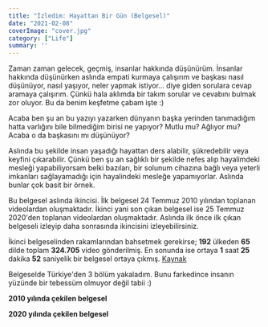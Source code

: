```yaml
---
title: "İzledim: Hayattan Bir Gün (Belgesel)"
date: "2021-02-08"
coverImage: "cover.jpg"
category: ["Life"]
summary: ''
---
```


Zaman zaman gelecek, geçmiş, insanlar hakkında düşünürüm. İnsanlar hakkında düşünürken aslında empati kurmaya çalışırım ve başkası nasıl düşünüyor, nasıl yaşıyor, neler yapmak istiyor... diye giden sorulara cevap aramaya çalışırım. Çünkü hala aklımda bir takım sorular ve cevabını bulmak zor oluyor. Bu da benim keşfetme çabam işte :)

Acaba ben şu an bu yazıyı yazarken dünyanın başka yerinden tanımadığım hatta varlığını bile bilmediğim birisi ne yapıyor? Mutlu mu? Ağlıyor mu? Acaba o da başkasını mı düşünüyor? 

Aslında bu şekilde insan yaşadığı hayattan ders alabilir, şükredebilir veya keyfini çıkarabilir. Çünkü ben şu an sağlıklı bir şekilde nefes alıp hayalimdeki mesleği yapabiliyorsam belki bazıları, bir solunum cihazına bağlı veya yeterli imkanları sağlayamadığı için hayalindeki mesleğe yapamıyorlar. Aslında bunlar çok basit bir örnek.

Bu belgesel aslında ikincisi. İlk belgesel 24 Temmuz 2010 yılından toplanan videolardan oluşmaktadır. İkinci yani son çıkan belgesel ise 25 Temmuz 2020'den toplanan videolardan oluşmaktadır. Aslında ilk önce ilk çıkan belgeseli izleyip daha sonrasında ikincisini izleyebilirsiniz. 

İkinci belgeselinden rakamlarından bahsetmek gerekirse; **192** ülkeden **65** dilde toplam **324.705** video gönderilmiş. En sonunda ise ortaya **1** saat **25** dakika **52** saniyelik bir belgesel ortaya çıkmış. [Kaynak](https://www.instagram.com/lifeinaday2020/)

Belgeselde Türkiye'den 3 bölüm yakaladım. Bunu farkedince insanın yüzünde bir tebessüm olmuyor değil tabii :)


**2010 yılında çekilen belgesel**
<Youtube id="JaFVr_cJJIY" />


**2020 yılında çekilen belgesel**
<Youtube id="vcsSc2iksC0" />